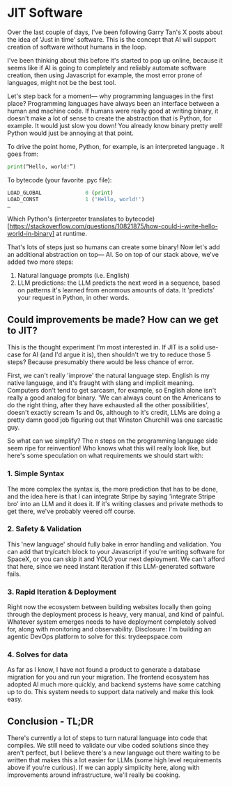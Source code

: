 # JIT Software

Over the last couple of days, I've been following Garry Tan's X posts about the idea of 'Just in time' software.
This is the concept that AI will support creation of software without humans in the loop.

I've been thinking about this before it's started to pop up online, because it seems like if AI
is going to completely and reliably automate software creation, then using Javascript for example,
the most error prone of languages, might not be the best tool.

Let's step back for a moment— why programming languages in the first place?
Programming languages have always been an interface between a human and machine code.
If humans were really good at writing binary, it doesn't make a lot of sense to create the abstraction that is Python, for example.
It would just slow you down! You already know binary pretty well! Python would just be annoying at that point.

To drive the point home, Python, for example, is an interpreted language . It goes from:

```python
print(“Hello, world!”)
```

To bytecode (your favorite .pyc file):

```python
LOAD_GLOBAL              0 (print)
LOAD_CONST               1 ('Hello, world!')
…
```

Which Python's (interpreter translates to bytecode)[https://stackoverflow.com/questions/10821875/how-could-i-write-hello-world-in-binary]
at runtime.

That's lots of steps just so humans can create some binary!
Now let's add an additional abstraction on top— AI. So on top of our stack above, we've added two more steps:

1. Natural language prompts (i.e. English)
2. LLM predictions: the LLM predicts the next word in a sequence, based on patterns
it's learned from enormous amounts of data. It 'predicts' your request in Python, in other words.

## Could improvements be made? How can we get to JIT?
This is the thought experiment I'm most interested in. If JIT is a solid use-case for AI (and I'd argue it is),
then shouldn't we try to reduce those 5 steps? Because presumably there would be less chance of error.

First, we can't really 'improve' the natural language step. English is my native language, and it's
fraught with slang and implicit meaning. Computers don't tend to get sarcasm, for example,
so English alone isn't really a good analog for binary. 'We can always count on the Americans to do the right thing,
after they have exhausted all the other possibilities', doesn't exactly scream 1s and 0s, although to it's credit,
LLMs are doing a pretty damn good job figuring out that Winston Churchill was one sarcastic guy.

So what can we simplify? The n steps on the programming language side seem ripe for reinvention!
Who knows what this will really look like, but here's some speculation on what requirements we should start with:

### 1. Simple Syntax
The more complex the syntax is, the more prediction that has to be done, and the idea here is that
I can integrate Stripe by saying 'integrate Stripe bro' into an LLM and it does it.
If it's writing classes and private methods to get there, we've probably veered off course.

### 2. Safety & Validation
This 'new language' should fully bake in error handling and validation.
You can add that try/catch block to your Javascript if you're writing software for SpaceX,
or you can skip it and YOLO your next deployment. We can't afford that here, 
since we need instant iteration if this LLM-generated software fails.

### 3. Rapid Iteration & Deployment
Right now the ecosystem between building websites locally then going through the deployment process is
heavy, very manual, and kind of painful. Whatever system emerges needs to have deployment completely solved for,
along with monitoring and observability. Disclosure: I'm building an agentic DevOps platform to solve for this: trydeepspace.com

### 4. Solves for data
As far as I know, I have not found a product to generate a database migration for you and run your migration.
The frontend ecosystem has adopted AI much more quickly, and backend systems have some catching up to do. 
This system needs to support data natively and make this look easy.

## Conclusion - TL;DR
There's currently a lot of steps to turn natural language into code that compiles. We still need to
validate our vibe coded solutions since they aren't perfect, but I believe there's a new language out
there waiting to be written that makes this a lot easier for LLMs (some high level requirements above if you're curious).
If we can apply simplicity here, along with improvements around infrastructure, we'll really be cooking.


